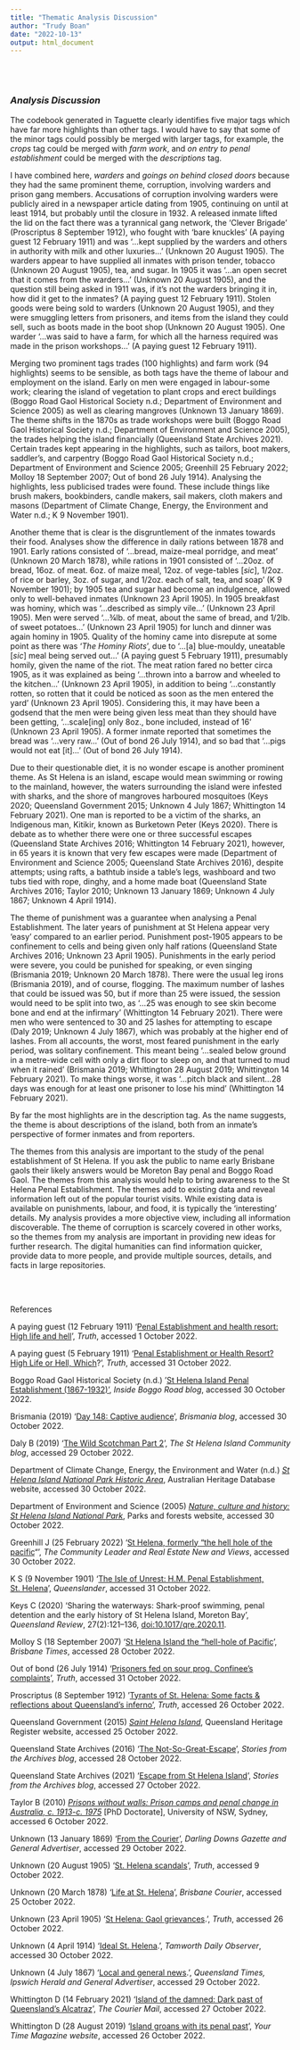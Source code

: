 ```yaml
---
title: "Thematic Analysis Discussion"
author: "Trudy Boan"
date: "2022-10-13"
output: html_document
---
```


\
\

### *Analysis Discussion*

The codebook generated in Taguette clearly identifies five major tags which have far more highlights than other tags. I would have to say that some of the minor tags could possibly be merged with larger tags, for example, the *crops* tag could be merged with *farm work*, and *on entry to penal establishment* could be merged with the *descriptions* tag.

I have combined here, *warders* and *goings on behind closed doors* because they had the same prominent theme, corruption, involving warders and prison gang members. Accusations of corruption involving warders were publicly aired in a newspaper article dating from 1905, continuing on until at least 1914, but probably until the closure in 1932. A released inmate lifted the lid on the fact there was a tyrannical gang network, the 'Clever Brigade' (Proscriptus 8 September 1912), who fought with 'bare knuckles' (A paying guest 12 February 1911) and was '...kept supplied by the warders and others in authority with milk and other luxuries...' (Unknown 20 August 1905). The warders appear to have supplied all inmates with prison tender, tobacco (Unknown 20 August 1905), tea, and sugar. In 1905 it was '...an open secret that it comes from the warders...' (Unknown 20 August 1905), and the question still being asked in 1911 was, if it's not the warders bringing it in, how did it get to the inmates? (A paying guest 12 February 1911). Stolen goods were being sold to warders (Unknown 20 August 1905), and they were smuggling letters from prisoners, and items from the island they could sell, such as boots made in the boot shop (Unknown 20 August 1905). One warder '...was said to have a farm, for which all the harness required was made in the prison workshops...' (A paying guest 12 February 1911).

Merging two prominent tags trades (100 highlights) and farm work (94 highlights) seems to be sensible, as both tags have the theme of labour and employment on the island. Early on men were engaged in labour-some work; clearing the island of vegetation to plant crops and erect buildings (Boggo Road Gaol Historical Society n.d.; Department of Environment and Science 2005) as well as clearing mangroves (Unknown 13 January 1869). The theme shifts in the 1870s as trade workshops were built (Boggo Road Gaol Historical Society n.d.; Department of Environment and Science 2005), the trades helping the island financially (Queensland State Archives 2021). Certain trades kept appearing in the highlights, such as tailors, boot makers, saddler's, and carpentry (Boggo Road Gaol Historical Society n.d.; Department of Environment and Science 2005; Greenhill 25 February 2022; Molloy 18 September 2007; Out of bond 26 July 1914). Analysing the highlights, less publicised trades were found. These include things like brush makers, bookbinders, candle makers, sail makers, cloth makers and masons (Department of Climate Change, Energy, the Environment and Water n.d.; K 9 November 1901).

Another theme that is clear is the disgruntlement of the inmates towards their food. Analyses show the difference in daily rations between 1878 and 1901. Early rations consisted of '...bread, maize-meal porridge, and meat' (Unknown 20 March 1878), while rations in 1901 consisted of '...20oz. of bread, 16oz. of meat. 6oz. of maize meal, 12oz. of vege-tables [*sic*], 1/2oz. of rice or barley, 3oz. of sugar, and 1/2oz. each of salt, tea, and soap' (K 9 November 1901); by 1905 tea and sugar had become an indulgence, allowed only to well-behaved inmates (Unknown 23 April 1905). In 1905 breakfast was hominy, which was '...described as simply vile...' (Unknown 23 April 1905). Men were served '...¾lb. of meat, about the same of bread, and 1/2lb. of sweet potatoes...' (Unknown 23 April 1905) for lunch and dinner was again hominy in 1905. Quality of the hominy came into disrepute at some point as there was '*The Hominy Riots*', due to '...[a] blue-mouldy, uneatable [*sic*] meal being served out...' (A paying guest 5 February 1911), presumably homily, given the name of the riot. The meat ration fared no better circa 1905, as it was explained as being '...thrown into a barrow and wheeled to the kitchen...' (Unknown 23 April 1905), in addition to being '...constantly rotten, so rotten that it could be noticed as soon as the men entered the yard' (Unknown 23 April 1905). Considering this, it may have been a godsend that the men were being given less meat than they should have been getting, '...scale[ing] only 8oz., bone included, instead of 16' (Unknown 23 April 1905). A former inmate reported that sometimes the bread was '...very raw...' (Out of bond 26 July 1914), and so bad that '...pigs would not eat [it]...' (Out of bond 26 July 1914).

Due to their questionable diet, it is no wonder escape is another prominent theme. As St Helena is an island, escape would mean swimming or rowing to the mainland, however, the waters surrounding the island were infested with sharks, and the shore of mangroves harboured mosquitoes (Keys 2020; Queensland Government 2015; Unknown 4 July 1867; Whittington 14 February 2021). One man is reported to be a victim of the sharks, an Indigenous man, Kitikir, known as Burketown Peter (Keys 2020). There is debate as to whether there were one or three successful escapes (Queensland State Archives 2016; Whittington 14 February 2021), however, in 65 years it is known that very few escapes were made (Department of Environment and Science 2005; Queensland State Archives 2016), despite attempts; using rafts, a bathtub inside a table's legs, washboard and two tubs tied with rope, dinghy, and a home made boat (Queensland State Archives 2016; Taylor 2010; Unknown 13 January 1869; Unknown 4 July 1867; Unknown 4 April 1914).

The theme of punishment was a guarantee when analysing a Penal Establishment. The later years of punishment at St Helena appear very 'easy' compared to an earlier period. Punishment post-1905 appears to be confinement to cells and being given only half rations (Queensland State Archives 2016; Unknown 23 April 1905). Punishments in the early period were severe, you could be punished for speaking, or even singing (Brismania 2019; Unknown 20 March 1878). There were the usual leg irons (Brismania 2019), and of course, flogging. The maximum number of lashes that could be issued was 50, but if more than 25 were issued, the session would need to be split into two, as '...25 was enough to see skin become bone and end at the infirmary' (Whittington 14 February 2021). There were men who were sentenced to 30 and 25 lashes for attempting to escape (Daly 2019; Unknown 4 July 1867), which was probably at the higher end of lashes. From all accounts, the worst, most feared punishment in the early period, was solitary confinement. This meant being '...sealed below ground in a metre-wide cell with only a dirt floor to sleep on, and that turned to mud when it rained' (Brismania 2019; Whittington 28 August 2019; Whittington 14 February 2021). To make things worse, it was '...pitch black and silent...28 days was enough for at least one prisoner to lose his mind' (Whittington 14 February 2021).

By far the most highlights are in the description tag. As the name suggests, the theme is about descriptions of the island, both from an inmate's perspective of former inmates and from reporters.

The themes from this analysis are important to the study of the penal establishment of St Helena. If you ask the public to name early Brisbane gaols their likely answers would be Moreton Bay penal and Boggo Road Gaol. The themes from this analysis would help to bring awareness to the St Helena Penal Establishment. The themes add to existing data and reveal information left out of the popular tourist visits. While existing data is available on punishments, labour, and food, it is typically the 'interesting' details. My analysis provides a more objective view, including all information discoverable. The theme of corruption is scarcely covered in other works, so the themes from my analysis are important in providing new ideas for further research. The digital humanities can find information quicker, provide data to more people, and provide multiple sources, details, and facts in large repositories.

\
\

References

A paying guest (12 February 1911) '[Penal Establishment and health resort: High life and hell](http://nla.gov.au/nla.news-article201756402,)', *Truth*, accessed 1 October 2022.

A paying guest (5 February 1911) '[Penal Establishment or Health Resort? High Life or Hell, Which](http://nla.gov.au/nla.news-article201758420)?', *Truth*, accessed 31 October 2022.

Boggo Road Gaol Historical Society (n.d.) '[St Helena Island Penal Establishment (1867-1932)'](https://www.boggoroadgaol.com.au/2015/10/st-helena-island.html,), *Inside Boggo Road blog*, accessed 30 October 2022.

Brismania (2019) '[Day 148: Captive audience](https://brismania.com/day-148-captive-audience/)', *Brismania blog*, accessed 30 October 2022.

Daly B (2019) '[The Wild Scotchman Part 2](https://sthelenacommunity.com.au/2019/04/15/the-wild-scotchman-part-2/)', *The St Helena Island Community blog*, accessed 29 October 2022.

Department of Climate Change, Energy, the Environment and Water (n.d.) [*St Helena Island National Park Historic Area*](https://www.environment.gov.au), Australian Heritage Database website, accessed 30 October 2022.

Department of Environment and Science (2005) [*Nature, culture and history: St Helena Island National Park*](https://parks.des.qld.gov.au/parks/st-helena-island/about/culture,), Parks and forests website, accessed 30 October 2022.

Greenhill J (25 February 2022) '[St Helena, formerly "the hell hole of the pacific](https://thecommunityleader.com.au/community-news/local-history/st-helena-formerly-the-hell-hole-of-the-pacific/)"', *The Community Leader and Real Estate New and Views*, accessed 30 October 2022.

K S (9 November 1901) '[The Isle of Unrest: H.M. Penal Establishment, St. Helena](http://nla.gov.au/nla.news-article21268213)', *Queenslander*, accessed 31 October 2022.

Keys C (2020) 'Sharing the waterways: Shark-proof swimming, penal detention and the early history of St Helena Island, Moreton Bay', *Queensland Review*, 27(2):121--136, [doi:10.1017/qre.2020.11](https://doi.org/10.1017/qre.2020.11).

Molloy S (18 September 2007) '[St Helena Island the "hell-hole of Pacific](https://www.brisbanetimes.com.au/national/queensland/st-helena-island-the-hell-hole-of-pacific-20070918-ge93t1.html,)', *Brisbane Times*, accessed 28 October 2022.

Out of bond (26 July 1914) '[Prisoners fed on sour prog. Confinee's complaints](http://nla.gov.au/nla.news-article202665223)', *Truth*, accessed 31 October 2022.

Proscriptus (8 September 1912) '[Tyrants of St. Helena: Some facts & reflections about Queensland's inferno'](http://nla.gov.au/nla.news-article201742089), *Truth*, accessed 26 October 2022.

Queensland Government (2015) [*Saint Helena Island*](https://apps.des.qld.gov.au/heritage-register/detail/?id=600315), Queensland Heritage Register website, accessed 25 October 2022.

Queensland State Archives (2016) '[The Not-So-Great-Escape](https://blogs.archives.qld.gov.au/2016/04/26/the-not-so-great-escape/)', *Stories from the Archives blog*, accessed 28 October 2022.

Queensland State Archives (2021) '[Escape from St Helena Island](https://blogs.archives.qld.gov.au/2021/04/21/escape-from-st-helena-island/)', *Stories from the Archives blog*, accessed 27 October 2022.

Taylor B (2010) [*Prisons without walls: Prison camps and penal change in Australia, c. 1913-c. 1975*](https://doi.org/10.26190/unsworks/23117) [PhD Doctorate], University of NSW, Sydney, accessed 6 October 2022.

Unknown (13 January 1869) '[From the Courier](http://nla.gov.au/nla.news-article75459987)', *Darling Downs Gazette and General Advertiser*, accessed 29 October 2022.

Unknown (20 August 1905) '[St. Helena scandals](http://nla.gov.au/nla.news-article198987032)', *Truth*, accessed 9 October 2022.

Unknown (20 March 1878) '[Life at St. Helena](http://nla.gov.au/nla.news-article1370755)', *Brisbane Courier*, accessed 25 October 2022.

Unknown (23 April 1905) '[St Helena: Gaol grievances](http://nla.gov.au/nla.news-article199300106).', *Truth*, accessed 26 October 2022.

Unknown (4 April 1914) '[Ideal St. Helena](http://nla.gov.au/nla.news-article107481871).', *Tamworth Daily Observer*, accessed 30 October 2022.

Unknown (4 July 1867) '[Local and general news](http://nla.gov.au/nla.news-article123612954).', *Queensland Times, Ipswich Herald and General Advertiser*, accessed 29 October 2022.

Whittington D (14 February 2021) '[Island of the damned: Dark past of Queensland's Alcatraz](https://www.couriermail.com.au/news/queensland/way-we-were-st-helena-islands-history-stained-with-brutality-madness-and-painful-death)', *The Courier Mail*, accessed 27 October 2022.

Whittington D (28 August 2019) '[Island groans with its penal past](https://www.yourtimemagazine.com.au/island-groans-with-its-penal-past/)', *Your Time Magazine website*, accessed 26 October 2022.
